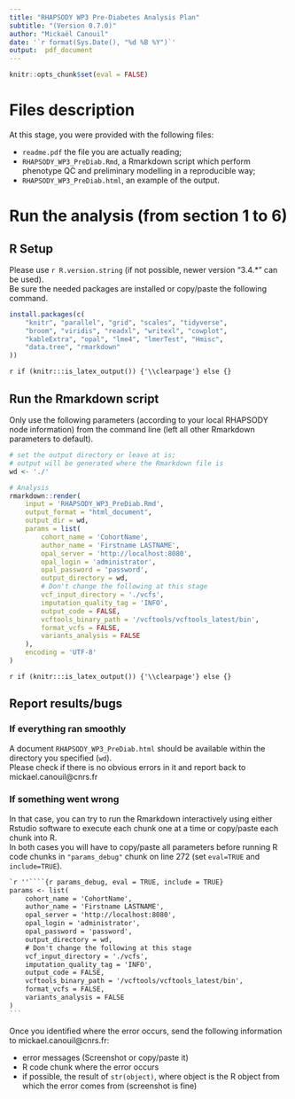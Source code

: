 ```yaml
---
title: "RHAPSODY WP3 Pre-Diabetes Analysis Plan"
subtitle: "(Version 0.7.0)"
author: "Mickaël Canouil"
date: '`r format(Sys.Date(), "%d %B %Y")`'
output:  pdf_document
---
```


```r
knitr::opts_chunk$set(eval = FALSE)
```

# Files description
At this stage, you were provided with the following files:

  * `readme.pdf` the file you are actually reading;
  * `RHAPSODY_WP3_PreDiab.Rmd`, a Rmarkdown script which perform phenotype QC and preliminary modelling in a reproducible way;
  * `RHAPSODY_WP3_PreDiab.html`, an example of the output.

# Run the analysis (from section 1 to 6)
## R Setup
Please use `r R.version.string` (if not possible, newer version "3.4.*" can be used).  
Be sure the needed packages are installed or copy/paste the following command.
```r
install.packages(c(
    "knitr", "parallel", "grid", "scales", "tidyverse", 
    "broom", "viridis", "readxl", "writexl", "cowplot", 
    "kableExtra", "opal", "lme4", "lmerTest", "Hmisc", 
    "data.tree", "rmarkdown"
))
```

`r if (knitr:::is_latex_output()) {'\\clearpage'} else {}`

## Run the Rmarkdown script
Only use the following parameters (according to your local RHAPSODY node information) from the command line (left all other Rmarkdown parameters to default).
```r
# set the output directory or leave at is; 
# output will be generated where the Rmarkdown file is
wd <- './' 

# Analysis
rmarkdown::render(
    input = 'RHAPSODY_WP3_PreDiab.Rmd', 
    output_format = "html_document", 
    output_dir = wd,
    params = list(
        cohort_name = 'CohortName',
        author_name = 'Firstname LASTNAME',
        opal_server = 'http://localhost:8080',
        opal_login = 'administrator',
        opal_password = 'password',
        output_directory = wd,
        # Don't change the following at this stage
        vcf_input_directory = './vcfs',
        imputation_quality_tag = 'INFO', 
        output_code = FALSE, 
        vcftools_binary_path = '/vcftools/vcftools_latest/bin', 
        format_vcfs = FALSE,
        variants_analysis = FALSE
    ),
    encoding = 'UTF-8'
)
```

`r if (knitr:::is_latex_output()) {'\\clearpage'} else {}`

## Report results/bugs

### If everything ran smoothly
A document `RHAPSODY_WP3_PreDiab.html` should be available within the directory you specified (`wd`).  
Please check if there is no obvious errors in it and report back to mickael.canouil@cnrs.fr

### If something went wrong
In that case, you can try to run the Rmarkdown interactively using either Rstudio software to execute each chunk one at a time or copy/paste each chunk into R.  
In both cases you will have to copy/paste all parameters before running R code chunks in `"params_debug"` chunk on line 272 (set `eval=TRUE` and `include=TRUE`).

````markdown
`r ''````{r params_debug, eval = TRUE, include = TRUE}
params <- list(
    cohort_name = 'CohortName',
    author_name = 'Firstname LASTNAME',
    opal_server = 'http://localhost:8080',
    opal_login = 'administrator',
    opal_password = 'password',
    output_directory = wd,
    # Don't change the following at this stage
    vcf_input_directory = './vcfs',
    imputation_quality_tag = 'INFO',
    output_code = FALSE,
    vcftools_binary_path = '/vcftools/vcftools_latest/bin', 
    format_vcfs = FALSE,
    variants_analysis = FALSE
)
```
````

Once you identified where the error occurs, send the following information to mickael.canouil@cnrs.fr:

  * error messages (Screenshot or copy/paste it)
  * R code chunk where the error occurs
  * if possible, the result of `str(object)`, where object is the R object from which the error comes from (screenshot is fine)


